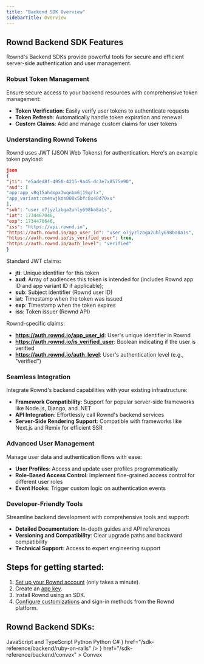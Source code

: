 ```yaml
---
title: "Backend SDK Overview"
sidebarTitle: Overview
---
```


## Rownd Backend SDK Features
Rownd's Backend SDKs provide powerful tools for secure and efficient server-side authentication and user management.

### Robust Token Management

Ensure secure access to your backend resources with comprehensive token management:
- **Token Verification**: Easily verify user tokens to authenticate requests
- **Token Refresh**: Automatically handle token expiration and renewal
- **Custom Claims**: Add and manage custom claims for user tokens

### Understanding Rownd Tokens

Rownd uses JWT (JSON Web Tokens) for authentication. Here's an example token payload:

```json
json
{
"jti": "e5aded8f-4950-4215-9a45-dc3e7x8575e90",
"aud": [
"app:app_v8q15ahdmpx3wqnbm6j19grlx",
"app_variant:cm4swjkos008x5bfc8x48d70xu"
],
"sub": "user_o7jyzlzbga2uhly698ba8a1s",
"iat": 1734467046,
"exp": 1734470646,
"iss": "https://api.rownd.io",
"https://auth.rownd.io/app_user_id": "user_o7jyzlzbga2uhly698ba8a1s",
"https://auth.rownd.io/is_verified_user": true,
"https://auth.rownd.io/auth_level": "verified"
}
```

Standard JWT claims:
- **jti**: Unique identifier for this token 
- **aud**: Array of audiences this token is intended for (includes Rownd app ID and app variant ID if applicable); 
- **sub**: Subject identifier (Rownd user ID)
- **iat**: Timestamp when the token was issued
- **exp**: Timestamp when the token expires
- **iss**: Token issuer (Rownd API)

Rownd-specific claims:
- **https://auth.rownd.io/app_user_id**: User's unique identifier in Rownd
- **https://auth.rownd.io/is_verified_user**: Boolean indicating if the user is verified
- **https://auth.rownd.io/auth_level**: User's authentication level (e.g., "verified")



### Seamless Integration

Integrate Rownd's backend capabilities with your existing infrastructure:
- **Framework Compatibility**: Support for popular server-side frameworks like Node.js, Django, and .NET
- **API Integration**: Effortlessly call Rownd's backend services
- **Server-Side Rendering Support**: Compatible with frameworks like Next.js and Remix for efficient SSR

### Advanced User Management

Manage user data and authentication flows with ease:
- **User Profiles**: Access and update user profiles programmatically
- **Role-Based Access Control**: Implement fine-grained access control for different user roles
- **Event Hooks**: Trigger custom logic on authentication events

### Developer-Friendly Tools

Streamline backend development with comprehensive tools and support:
- **Detailed Documentation**: In-depth guides and API references
- **Versioning and Compatibility**: Clear upgrade paths and backward compatibility
- **Technical Support**: Access to expert engineering support

## Steps for getting started:
1. [Set up your Rownd account](/welcome/getting-started) (only takes a minute).
2. Create an [app key](/configuration/app-credentials).
3. Install Rownd using an SDK.
4. [Configure customizations](/configuration/overview) and sign-in methods from the Rownd platform.

## Rownd Backend SDKs:

<CardGroup>
    <Card
        title="Node.js"
        icon="node"
        href="/sdk-reference/backend/nodejs"
    >
        JavaScript and TypeScript
    </Card>
    <Card
        title="Go"
        icon="golang"
        href="/sdk-reference/backend/go"
    >
        Python
    </Card>
    <Card
        title="Django"
        icon="python"
        href="/sdk-reference/backend/django"
    >
        Python
    </Card>
    <Card
        title=".NET"
        icon="microsoft"
        href="/sdk-reference/backend/dotnet"
    >
        C#
    </Card>
    <Card
        title="Ruby on Rails"
        icon={<svg
                className="h-6 w-6 bg-primary dark:bg-primary-light"
                style={{
                    "WebkitMaskImage": "url('/images/ruby-on-rails.svg')",
                    "WebkitMaskRepeat": "no-repeat",
                    "WebkitMaskPosition": "center center",
                }}
            />}
        href="/sdk-reference/backend/ruby-on-rails"
    />
    <Card
        title="Convex"
        icon={<svg
            className="h-6 w-6 bg-primary dark:bg-primary-light"
            style={{
                "WebkitMaskImage": "url('/images/convex.svg')",
                "WebkitMaskRepeat": "no-repeat",
                "WebkitMaskPosition": "center center",
            }}
        />}
        href="/sdk-reference/backend/convex"
    >
        Convex
    </Card>
</CardGroup>
